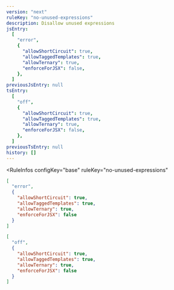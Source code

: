 ```yaml
---
version: "next"
ruleKey: "no-unused-expressions"
description: Disallow unused expressions
jsEntry:
  [
    "error",
    {
      "allowShortCircuit": true,
      "allowTaggedTemplates": true,
      "allowTernary": true,
      "enforceForJSX": false,
    },
  ]
previousJsEntry: null
tsEntry:
  [
    "off",
    {
      "allowShortCircuit": true,
      "allowTaggedTemplates": true,
      "allowTernary": true,
      "enforceForJSX": false,
    },
  ]
previousTsEntry: null
history: []
---
```


<RuleInfos 
  configKey="base" 
  ruleKey="no-unused-expressions" 
>

```json
[
  "error",
  {
    "allowShortCircuit": true,
    "allowTaggedTemplates": true,
    "allowTernary": true,
    "enforceForJSX": false
  }
]
```

```json
[
  "off",
  {
    "allowShortCircuit": true,
    "allowTaggedTemplates": true,
    "allowTernary": true,
    "enforceForJSX": false
  }
]
```

</RuleInfos>

